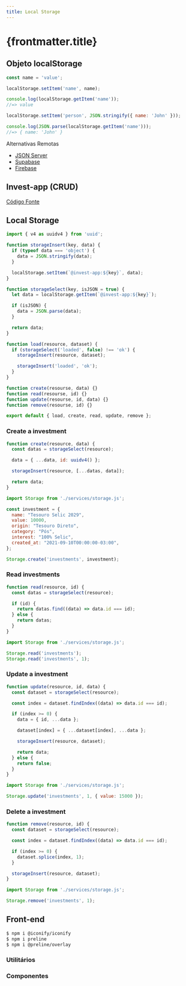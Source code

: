 ```yaml
---
title: Local Storage
---
```



# {frontmatter.title}

## Objeto localStorage

```js
const name = 'value';

localStorage.setItem('name', name);

console.log(localStorage.getItem('name'));
//=> value

localStorage.setItem('person', JSON.stringify({ name: 'John' }));

console.log(JSON.parse(localStorage.getItem('name')));
//=> { name: 'John' }
```

Alternativas Remotas

- [JSON Server](/ls/package/json-server)
- [Supabase](/ls/package/supabase-api)
- [Firebase](/ls/package/firebase-firestore)


## Invest-app (CRUD)

[Código Fonte](https://github.com/ifpb/ls/tree/main/public/codes/w3c/local-storage/invest-app/)

<CodeTree src="/codes/w3c/local-storage/invest-app/" />

## Local Storage

<CodePreview src="/codes/w3c/local-storage/invest-app/js/data/seed.js" />

```js title="/codes/w3c/local-storage/invest-app/js/services/storage.js"
import { v4 as uuidv4 } from 'uuid';

function storageInsert(key, data) {
  if (typeof data === 'object') {
    data = JSON.stringify(data);
  }

  localStorage.setItem(`@invest-app:${key}`, data);
}

function storageSelect(key, isJSON = true) {
  let data = localStorage.getItem(`@invest-app:${key}`);

  if (isJSON) {
    data = JSON.parse(data);
  }

  return data;
}

function load(resource, dataset) {
  if (storageSelect('loaded', false) !== 'ok') {
    storageInsert(resource, dataset);

    storageInsert('loaded', 'ok');
  }
}

function create(resourse, data) {}
function read(resourse, id) {}
function update(resourse, id, data) {}
function remove(resourse, id) {}

export default { load, create, read, update, remove };
```

### Create a investment

```js title="/codes/w3c/local-storage/invest-app/js/services/storage.js"
function create(resource, data) {
  const datas = storageSelect(resource);

  data = { ...data, id: uuidv4() };

  storageInsert(resource, [...datas, data]);

  return data;
}
```

```js
import Storage from './services/storage.js';

const investment = {
  name: "Tesouro Selic 2029",
  value: 10000,
  origin: "Tesouro Direto",
  category: "Pós",
  interest: "100% Selic",
  created_at: "2021-09-10T00:00:00-03:00",
};

Storage.create('investments', investment);
```

### Read investments

```js title="/codes/w3c/local-storage/invest-app/js/services/storage.js"
function read(resource, id) {
  const datas = storageSelect(resource);

  if (id) {
    return datas.find((data) => data.id === id);
  } else {
    return datas;
  }
}
```

```js
import Storage from './services/storage.js';

Storage.read('investments');
Storage.read('investments', 1);
```

### Update a investment

```js title="/codes/w3c/local-storage/invest-app/js/services/storage.js"
function update(resource, id, data) {
  const dataset = storageSelect(resource);

  const index = dataset.findIndex((data) => data.id === id);

  if (index >= 0) {
    data = { id, ...data };

    dataset[index] = { ...dataset[index], ...data };

    storageInsert(resource, dataset);

    return data;
  } else {
    return false;
  }
}
```

```js
import Storage from './services/storage.js';

Storage.update('investments', 1, { value: 15000 });
```

### Delete a investment

```js title="/codes/w3c/local-storage/invest-app/js/services/storage.js"
function remove(resource, id) {
  const dataset = storageSelect(resource);

  const index = dataset.findIndex((data) => data.id === id);

  if (index >= 0) {
    dataset.splice(index, 1);
  }

  storageInsert(resource, dataset);
}
```

```js
import Storage from './services/storage.js';

Storage.remove('investments', 1);
```

## Front-end

```bash
$ npm i @iconify/iconify
$ npm i preline
$ npm i @preline/overlay
```

<CodePreview src="/codes/w3c/local-storage/invest-app/tailwind.config.js" />

<CodePreview src="/codes/w3c/local-storage/invest-app/index.html" />

<CodePreview src="/codes/w3c/local-storage/invest-app/js/main.js" />

### Utilitários

<CodePreview src="/codes/w3c/local-storage/invest-app/js/lib/dom.js" />

<CodePreview src="/codes/w3c/local-storage/invest-app/js/lib/format.js" />

<CodePreview src="/codes/w3c/local-storage/invest-app/js/lib/investments.js" />

### Componentes

<CodePreview src="/codes/w3c/local-storage/invest-app/js/components/InvestmentCard.js" />

<CodePreview src="/codes/w3c/local-storage/invest-app/js/components/InvestmentForm.js" />
